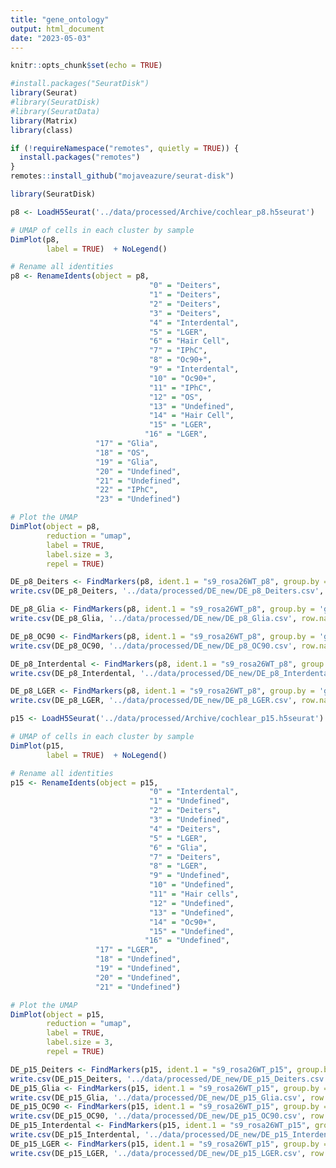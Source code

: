 ```yaml
---
title: "gene_ontology"
output: html_document
date: "2023-05-03"
---
```


```r
knitr::opts_chunk$set(echo = TRUE)
```

```R
#install.packages("SeuratDisk")
library(Seurat)
#library(SeuratDisk)
#library(SeuratData)
library(Matrix)
library(class)
```

```R
if (!requireNamespace("remotes", quietly = TRUE)) {
  install.packages("remotes")
}
remotes::install_github("mojaveazure/seurat-disk")
```

```R
library(SeuratDisk)
```

```R
p8 <- LoadH5Seurat('../data/processed/Archive/cochlear_p8.h5seurat')
```
```R
# UMAP of cells in each cluster by sample
DimPlot(p8, 
        label = TRUE)  + NoLegend()
```

```R
# Rename all identities
p8 <- RenameIdents(object = p8, 
                               "0" = "Deiters",
                               "1" = "Deiters",
                               "2" = "Deiters",
                               "3" = "Deiters",
                               "4" = "Interdental",
                               "5" = "LGER",
                               "6" = "Hair Cell",
                               "7" = "IPhC",
                               "8" = "Oc90+",
                               "9" = "Interdental",
                               "10" = "Oc90+",
                               "11" = "IPhC",
                               "12" = "OS",
                               "13" = "Undefined",
                               "14" = "Hair Cell",
                               "15" = "LGER",
                              "16" = "LGER",
                   "17" = "Glia",
                   "18" = "OS",
                   "19" = "Glia",
                   "20" = "Undefined",
                   "21" = "Undefined",
                   "22" = "IPhC",
                   "23" = "Undefined")

# Plot the UMAP
DimPlot(object = p8, 
        reduction = "umap", 
        label = TRUE,
        label.size = 3,
        repel = TRUE)
```

```R
DE_p8_Deiters <- FindMarkers(p8, ident.1 = "s9_rosa26WT_p8", group.by = 'groups', subset.ident = "Deiters")
write.csv(DE_p8_Deiters, '../data/processed/DE_new/DE_p8_Deiters.csv', row.names=TRUE)
```

```R
DE_p8_Glia <- FindMarkers(p8, ident.1 = "s9_rosa26WT_p8", group.by = 'groups', subset.ident = "Glia")
write.csv(DE_p8_Glia, '../data/processed/DE_new/DE_p8_Glia.csv', row.names=TRUE)
```

```R
DE_p8_OC90 <- FindMarkers(p8, ident.1 = "s9_rosa26WT_p8", group.by = 'groups', subset.ident = "Oc90+")
write.csv(DE_p8_OC90, '../data/processed/DE_new/DE_p8_OC90.csv', row.names=TRUE)
```

```R
DE_p8_Interdental <- FindMarkers(p8, ident.1 = "s9_rosa26WT_p8", group.by = 'groups', subset.ident = "Interdental")
write.csv(DE_p8_Interdental, '../data/processed/DE_new/DE_p8_Interdental.csv', row.names=TRUE)
```

```R
DE_p8_LGER <- FindMarkers(p8, ident.1 = "s9_rosa26WT_p8", group.by = 'groups', subset.ident = "LGER")
write.csv(DE_p8_LGER, '../data/processed/DE_new/DE_p8_LGER.csv', row.names=TRUE)
```

```R
p15 <- LoadH5Seurat('../data/processed/Archive/cochlear_p15.h5seurat')
```

```R
# UMAP of cells in each cluster by sample
DimPlot(p15, 
        label = TRUE)  + NoLegend()
```

```R
# Rename all identities
p15 <- RenameIdents(object = p15, 
                               "0" = "Interdental",
                               "1" = "Undefined",
                               "2" = "Deiters",
                               "3" = "Undefined",
                               "4" = "Deiters",
                               "5" = "LGER",
                               "6" = "Glia",
                               "7" = "Deiters",
                               "8" = "LGER",
                               "9" = "Undefined",
                               "10" = "Undefined",
                               "11" = "Hair cells",
                               "12" = "Undefined",
                               "13" = "Undefined",
                               "14" = "Oc90+",
                               "15" = "Undefined",
                              "16" = "Undefined",
                   "17" = "LGER",
                   "18" = "Undefined",
                   "19" = "Undefined",
                   "20" = "Undefined",
                   "21" = "Undefined")

# Plot the UMAP
DimPlot(object = p15, 
        reduction = "umap", 
        label = TRUE,
        label.size = 3,
        repel = TRUE)
```

```R
DE_p15_Deiters <- FindMarkers(p15, ident.1 = "s9_rosa26WT_p15", group.by = 'groups', subset.ident = "Deiters")
write.csv(DE_p15_Deiters, '../data/processed/DE_new/DE_p15_Deiters.csv', row.names=TRUE)
DE_p15_Glia <- FindMarkers(p15, ident.1 = "s9_rosa26WT_p15", group.by = 'groups', subset.ident = "Glia")
write.csv(DE_p15_Glia, '../data/processed/DE_new/DE_p15_Glia.csv', row.names=TRUE)
DE_p15_OC90 <- FindMarkers(p15, ident.1 = "s9_rosa26WT_p15", group.by = 'groups', subset.ident = "Oc90+")
write.csv(DE_p15_OC90, '../data/processed/DE_new/DE_p15_OC90.csv', row.names=TRUE)
DE_p15_Interdental <- FindMarkers(p15, ident.1 = "s9_rosa26WT_p15", group.by = 'groups', subset.ident = "Interdental")
write.csv(DE_p15_Interdental, '../data/processed/DE_new/DE_p15_Interdental.csv', row.names=TRUE)
DE_p15_LGER <- FindMarkers(p15, ident.1 = "s9_rosa26WT_p15", group.by = 'groups', subset.ident = "LGER")
write.csv(DE_p15_LGER, '../data/processed/DE_new/DE_p15_LGER.csv', row.names=TRUE)
```